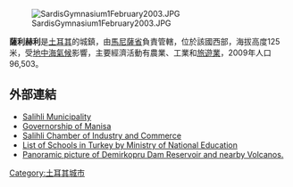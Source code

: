 [[Image:SardisGymnasium1February2003.JPG|right]]

'''薩利赫利'''是[[土耳其|土耳其]]的城鎮，由[[馬尼薩省|馬尼薩省]]負責管轄，位於該國西部，海拔高度125米，受[[地中海氣候|地中海氣候]]影響，主要經濟活動有農業、工業和[[旅遊業|旅遊業]]，2009年人口96,503。

==外部連結==
* [http://www.salihli.bel.tr Salihli Municipality] {{Wayback|url=http://www.salihli.bel.tr/ |date=20200819071650 }}
* [http://www.manisa.gov.tr  Governorship of Manisa] {{Wayback|url=http://www.manisa.gov.tr/ |date=20070306221625 }}
* [http://www.salihlitso.org.tr  Salihli Chamber of Industry and Commerce] {{Wayback|url=http://www.salihlitso.org.tr/ |date=20200806223347 }}
* [https://web.archive.org/web/20070315113954/http://ilsis.meb.gov.tr/home/download/devlet_kurumlari.pdf List of Schools in Turkey by Ministry of National Education]
* [http://community.webshots.com/photo/407833162/1407896773063963747cVbaHp# Panoramic picture of Demirkopru Dam Reservoir and nearby Volcanos.] {{Webarchive|url=http://archive.wikiwix.com/cache/20150822054629/http://community.webshots.com/photo/407833162/1407896773063963747cVbaHp |date=2015-08-22 }}

{{coord|38|28|52|N|28|08|21|E|dim:10000_region:TR-45_type:city(125493)_source:dewiki|display=title}}

{{Authority control}}
{{Turkey-geo-stub}}
[[Category:土耳其城市|Category:土耳其城市]]